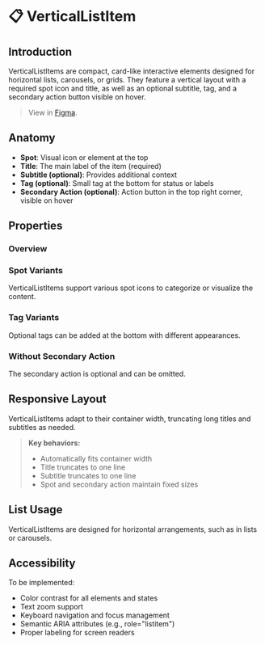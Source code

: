 
<Meta title="Components/VerticalListItem/Docs" of={VerticalListItemStories} />

# 📋 VerticalListItem

## Introduction

VerticalListItems are compact, card-like interactive elements designed for horizontal lists, carousels, or grids. They feature a vertical layout with a required spot icon and title, as well as an optional subtitle, tag, and a secondary action button visible on hover.

> View in [Figma](https://www.figma.com/design/JxaLVMTWirCpU0rsbZ30k7/2.-Components-Library?node-id=5783-1328).

## Anatomy

<Canvas of={VerticalListItemStories.Base} />

- **Spot**: Visual icon or element at the top
- **Title**: The main label of the item (required)
- **Subtitle (optional)**: Provides additional context
- **Tag (optional)**: Small tag at the bottom for status or labels
- **Secondary Action (optional)**: Action button in the top right corner, visible on hover

## Properties

### Overview

<Canvas of={VerticalListItemStories.Base} />
<Controls of={VerticalListItemStories.Base} />

### Spot Variants

VerticalListItems support various spot icons to categorize or visualize the content.

<Canvas of={VerticalListItemStories.SpotVariantsShowcase} />

### Tag Variants

Optional tags can be added at the bottom with different appearances.

<Canvas of={VerticalListItemStories.WithTag} />

### Without Secondary Action

The secondary action is optional and can be omitted.

<Canvas of={VerticalListItemStories.WithoutSecondaryAction} />

## Responsive Layout

VerticalListItems adapt to their container width, truncating long titles and subtitles as needed.

<Canvas of={VerticalListItemStories.ResponsiveLayout} />

> **Key behaviors:**
>
> - Automatically fits container width
> - Title truncates to one line
> - Subtitle truncates to one line
> - Spot and secondary action maintain fixed sizes

## List Usage

VerticalListItems are designed for horizontal arrangements, such as in lists or carousels.

<Canvas of={VerticalListItemStories.List} />

## Accessibility

To be implemented:

- Color contrast for all elements and states
- Text zoom support
- Keyboard navigation and focus management
- Semantic ARIA attributes (e.g., role="listitem")
- Proper labeling for screen readers
